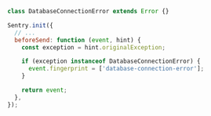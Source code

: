 ```javascript
class DatabaseConnectionError extends Error {}

Sentry.init({
  // ...
  beforeSend: function (event, hint) {
    const exception = hint.originalException;

    if (exception instanceof DatabaseConnectionError) {
      event.fingerprint = ['database-connection-error'];
    }

    return event;
  },
});
```
